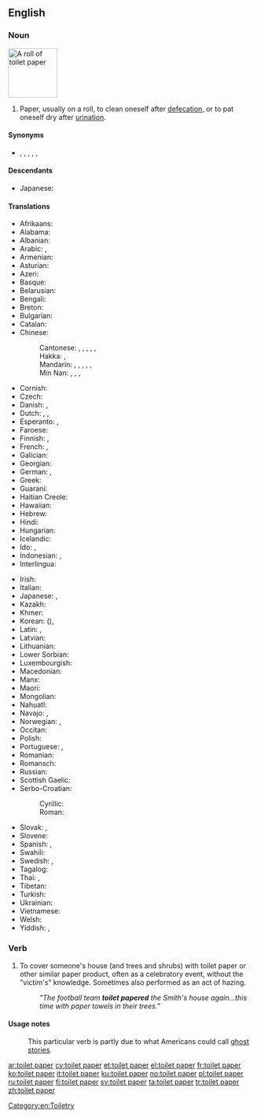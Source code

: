 {{also|toilet-paper}}
==English==

===Noun===
[[File:A Roll of Toilet Paper.JPG|thumb|100px|A roll of toilet paper]]
{{en-noun|~}}

# Paper, usually on a roll, to clean oneself after [[defecation]], or to pat oneself dry after [[urination]]. {{abbreviated|TP}}

====Synonyms====
* {{l|en|toilet tissue}}, {{l|en|bathroom tissue}}, {{l|en|bog paper}}, {{l|en|bog roll}} {{qualifier|British|mildly vulgar}}, {{l|en|loo roll}} {{qualifier|British|informal}}, {{l|en|loo paper}} {{qualifier|British|informal}}

====Descendants====
* Japanese: {{ja-r|トイレット ペーパー}}

====Translations====
{{trans-top|paper to clean oneself after defecation or urination}}
* Afrikaans: {{t|af|toiletpapier}}
* Alabama: {{t|akz|iskihka}}
* Albanian: {{t|sq|letër higjienike}}
* Arabic: {{t|ar|وَرَق اَلْمِرْحَاض|m}}, {{t|ar|وَرَق اَلْحَمَّام|m}}
* Armenian: {{t|hy|զուգարանի թուղթ}}
* Asturian: {{t|ast|papel hixénicu|m}}
* Azeri: {{t|az|ayaqyolu kağızı}}
* Basque: {{t|eu|komuneko paper}}
* Belarusian: {{t|be|туале́тная папе́ра|f}}
* Bengali: {{t|bn|টয়লেট পেপার|tr=ţoẏleţ pepar|sc=Beng}}
* Breton: {{t|br|paper-privezioù|m}}
* Bulgarian: {{t|bg|тоале́тна харти́я|f}}
* Catalan: {{t|ca|paper higiènic|m}}
* Chinese:
*: Cantonese: {{t|yue|廁紙}}, {{t|yue|厕纸|tr=ci3 zi2}}, {{t|yue|衛生紙}}, {{t|yue|卫生纸|tr=wai6 sang1 zi2}}, {{t|yue|草紙|sc=Hani}}, {{t|yue|草纸|tr=cou2 zi2|sc=Hani}}
*: Hakka: {{t|hak|衛生紙}}, {{t|hak|卫生纸|tr=vi-sên-chṳ́}}
*: Mandarin: {{t+|cmn|衛生紙|sc=Hani}}, {{t+|cmn|卫生纸|tr=wèishēngzhǐ|sc=Hani}}, {{t+|cmn|手紙|sc=Hani}}, {{t+|cmn|手纸|tr=shǒuzhǐ|sc=Hani}}, {{t|cmn|廁紙|sc=Hani}}, {{t|cmn|厕纸|tr=cèzhǐ|sc=Hani}}
*: Min Nan: {{t+|nan|衛生紙}}, {{t|nan|卫生纸|tr=ōe-seng-chóa}}, {{t+|nan|綿仔紙}}, {{t|nan|绵仔纸|tr=mî-á-chóa}}
* Cornish: {{t|kw|paper privedhyow}}
* Czech: {{t|cs|toaletní papír|m}}
* Danish: {{t+|da|toiletpapir|n}}, {{t+|da|wc-papir|n}}
* Dutch: {{t|nl|WC-papier|n}}, {{t+|nl|toiletpapier|n}}, {{t|nl|WC-rol|m}}
* Esperanto: {{t|eo|klozeta papero}}, {{t|eo|neceseja papero}}
* Faroese: {{t|fo|skoynisoppur|m}}
* Finnish: {{t+|fi|vessapaperi}}, {{t|fi|wc-paperi}}
* French: {{t+|fr|papier toilette|m}}, {{t+|fr|papier hygiénique|m}}
* Galician: {{t|gl|papel hixiénico|m}}
* Georgian: {{t|ka|ტუალეტი ქაღალდი}}
* German: {{t+|de|Toilettenpapier|n}}, {{t+|de|Klopapier|n}}
* Greek: {{t+|el|χαρτί υγείας|n}}
* Guaraní: {{t|gn|kuatia ñepyndýi}}
* Haitian Creole: {{t|ht|papye ijyenik}}
* Hawaiian: {{t|haw|hāleu}}
* Hebrew: {{t+|he|נְיַר טוֹאָלֵט}}
* Hindi: {{t|hi|टॉयलेट पेपर}}
* Hungarian: {{t+|hu|toalettpapír}}
* Icelandic: {{t|is|klósettpappír|m}}
* Ido: {{t|io|papero higienala}}, {{t|io|sedopapero}}
* Indonesian: {{t|id|tisu toilet}}, {{t+|id|kertas toilet}}
* Interlingua: {{t|ia|papiro hygienic}}
{{trans-mid}}
* Irish: {{t|ga|páipéar leithris|m}}
* Italian: {{t|it|carta igienica|f}}
* Japanese: {{t|ja|ちり紙|tr=ちりがみ, chirigami}}, {{t+|ja|トイレットペーパー|tr=toiretto pēpā}}
* Kazakh: {{t|kk|әжетхана қағазы}}
* Khmer: {{t|km|ក្រដាសបង្គន់|tr=krɑdaah bɑngkʊən|sc=Khmr}}
* Korean: {{t+|ko|화장지|sc=Kore}} ({{t+|ko|化粧紙|sc=Kore}}), {{t+|ko|휴지|sc=Kore}}
* Latin: {{t|la|charta purgatoria|f}}, {{t|la|anitergium|n}}
* Latvian: {{t|lv|tualetes papīrs|m}}
* Lithuanian: {{t|lt|tualetinis popierius|m}}
* Lower Sorbian: {{t|dsb|toaletowa papjera|f}}
* Luxembourgish: {{t|lb|Toilettëpabeier|m}}
* Macedonian: {{t|mk|тоале́тна ха́ртија|f}}
* Manx: {{t|gv|pabyr premmee}}
* Maori: {{t|mi|whēru}}
* Mongolian: {{t|mn|ариун цэврийн цаас}}
* Nahuatl: {{t|nah|cuitlamatl}}
* Navajo: {{t|nv|chąąʼ bee yildéhí}}, {{t|nv|naaltsoos bee ʼádítʼoodí}}
* Norwegian: {{t|no|dopapir|n}}, {{t|no|toalettpapir|n}}
* Occitan: {{t|oc|papièr igienic|m}}
* Polish: {{t+|pl|papier toaletowy|m}}
* Portuguese: {{t+|pt|papel higiênico|m}} {{qualifier|Brazil}}, {{t+|pt|papel higiénico|m}} {{qualifier|Portugal}}
* Romanian: {{t|ro|hârtie igienică|f}}
* Romansch: {{t|rm|palpiri da tualetta|m}}
* Russian: {{t+|ru|туале́тная бума́га|f}}
* Scottish Gaelic: {{t|gd|pàipear suathaidh}}
* Serbo-Croatian:
*: Cyrillic: {{t|sh|тоалетни папир}}
*: Roman: {{t|sh|toaletni papir}}
* Slovak: {{t|sk|toaletný papier|m}}, {{qualifier|slang}} {{t|sk|hajzlpapír||m}}
* Slovene: {{t+|sl|toaletni papir|m}}
* Spanish: {{t+|es|papel higiénico|m}}, {{t+|es|confort|m}} {{qualifier|Chile<!-- - originally a registered trademark-->}}
* Swahili: {{t|sw|karatasi ya choo}}
* Swedish: {{t+|sv|toalettpapper|n}}, {{t+|sv|toapapper}}
* Tagalog: {{t|tl|pang-iwang}}
* Thai: {{t+|th|กระดาษชำระ|tr=grà-dàat-cham-rá|sc=Thai}}, {{t|th|กระดาษทิชชู|tr=grà-dàat-tít-chuu}}
* Tibetan: {{t|bo|གཙང་སྒྲའི་ཤོག་བུ|sc=Tibt}}
* Turkish: {{t+|tr|tuvalet kağıdı}}
* Ukrainian: {{t|uk|туале́тний папі́р|m}}
* Vietnamese: {{t+|vi|giấy vệ sinh}}
* Welsh: {{t+|cy|papur tŷ bach}}
* Yiddish: {{t|yi|בית־הכּסא פּאַפּיר|n|tr=beys-hakise papir}}, {{t|yi|אשר־יצר פּאַפּיר|n|tr=asher-yotser papir}}
{{trans-bottom}}

===Verb===
{{en-verb}}

# {{lb|en|US}} To cover someone's house (and trees and shrubs) with toilet paper or other similar paper product, often as a celebratory event, without the "victim's" knowledge. Sometimes also performed as an act of hazing.
#: ''"The football team '''toilet papered''' the Smith's house again...this time with paper towels in their trees."''

====Usage notes====
: {{sense|US}} This particular verb is partly due to what Americans could call [[ghost story|ghost stories]].

[[Category:en:Toiletry]]

[[ar:toilet paper]]
[[cy:toilet paper]]
[[et:toilet paper]]
[[el:toilet paper]]
[[fr:toilet paper]]
[[ko:toilet paper]]
[[it:toilet paper]]
[[ku:toilet paper]]
[[no:toilet paper]]
[[pl:toilet paper]]
[[ru:toilet paper]]
[[fi:toilet paper]]
[[sv:toilet paper]]
[[ta:toilet paper]]
[[tr:toilet paper]]
[[zh:toilet paper]]